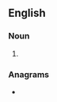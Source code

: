 ==English==

===Noun===
{{head|en|noun form}}

# {{plural of|chadri|lang=en}}

===Anagrams===
* {{anagrams|en|a=acdhirs|diarchs}}